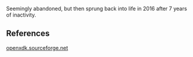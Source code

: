 Seemingly abandoned, but then sprung back into life in 2016 after 7 years of inactivity.


== References ==

[http://openxdk.sourceforge.net/ openxdk.sourceforge.net]